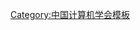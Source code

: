 {{Navbox
| name   = 中国计算机学会第十二届理事会
| title  = [[中国计算机学会]]第十二届理事会
| above  = 2019年10月－
| bodyclass = hlist
| group1 = 理事长
| list1  = [[梅宏|梅　宏]]
| group2 = 副理事长
| list2  = 
* [[胡事民]]
* [[金海|金　海]]
* [[周明|周　明]]
| group3 = 常务理事
| list3  = 
* [[鲍虎军]]
* [[卜佳俊]]
* [[陈健|陈　健]]
* [[陈钟|陈　钟]]
* [[过敏意]]
* [[胡雷钧]]
* [[黄华|黄　华]]
* [[金芝|金　芝]]
* [[李克秋]]
* [[李轩涯]]
* [[刘湘雯]]
* [[卢凯|卢　凯]]
* [[马华东]]
* [[马歆|马　歆]]
* [[漆锋滨]]
* [[芮勇|芮　勇]]
* [[史元春]]
* [[孙凝晖]]
* [[陶建华]]
* [[王晓阳]]
* [[魏晓辉]]
* [[文继荣]]
* [[吴枫|吴　枫]]
* [[於志文]]
* [[臧根林]]
* [[章文嵩]]
* [[郑庆华]]
* [[周志华 (计算机科学家)|周志华]]
| group4 = 秘书长
| list4  = [[杜子德]]
| group5 = 副秘书长
| list5  = 
* [[陈文光]]
* [[陈熙霖]]
* [[谭晓生]]
* [[唐卫清]]
* [[王超|王　超]]
* [[朱征瑜]]
| group6 = 
| list6  = 
}}<noinclude>
{{collapsible option}}
[[Category:中国计算机学会模板]]
</noinclude>